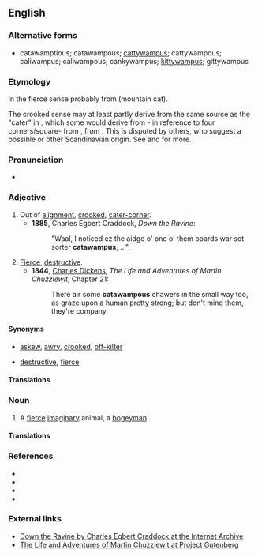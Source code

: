 {{was wotd|2009|September|7}}
==English==

===Alternative forms===
* catawamptious; catawampous; [[cattywampus]]; cattywampous; caliwampus; caliwampous; cankywampus; [[kittywampus]]; gittywampus

===Etymology===
In the fierce sense probably from {{term|catamount|lang=en}} (mountain cat).

The crooked sense may at least partly derive from the same source as the "cater" in {{term|cater-corner|lang=en}}, which some would derive from {{etyl|frm|-}} {{term|catre||four|lang=frm}}- in reference to four corners/square- from {{etyl|fro|-}} {{term|quatre||four|lang=fro}}, from {{etyl|la|-}} {{term|quattuor|lang=la}}. This is disputed by others, who suggest a possible {{etyl|non|-}} or other Scandinavian origin. See {{term|cater-corner|lang=en}} and {{term|cater-corner|lang=en}} for more.

===Pronunciation===
* {{a|US}} {{IPA|/ˌkætəˈwɑmpəs/|/ˈkætəˌwɑmpəs/}}

===Adjective===
{{en-adj}}

# Out of [[alignment]], [[crooked]], [[cater-corner]].
#* '''1885''', Charles Egbert Craddock, ''Down the Ravine'':
#*: "Waal, I noticed ez the aidge o' one o' them boards war sot sorter '''catawampus''', ...".
# [[fierce|Fierce]], [[destructive]].
#* '''1844''', [[w:Charles Dickens|Charles Dickens]], ''The Life and Adventures of Martin Chuzzlewit'', Chapter 21:
#*: There air some '''catawampous''' chawers in the small way too, as graze upon a human pretty strong; but don't mind them, they're company.

====Synonyms====
* {{sense|out of alignment}} [[askew]], [[awry]], [[crooked]], [[off-kilter]]
* {{sense|fierce, destructive}} [[destructive]], [[fierce]]

====Translations====
{{trans-top|out of alignment, crooked, cater-corner}}
{{trans-mid}}
{{trans-bottom}}

{{trans-top|fierce, destructive}}
{{trans-mid}}
{{trans-bottom}}

===Noun===
{{en-noun|es}}

# {{context|US|lang=en}} A [[fierce]] [[imaginary]] animal, a [[bogeyman]].

====Translations====
{{trans-top|fierce imaginary animal}}
{{trans-mid}}
{{trans-bottom}}

===References===
* {{R:HDAS_A-G}}
* {{R:DARE A-C}}
* {{R:The Routledge Dictionary of Historical Slang}}
* {{R:Mrs Byrne's Dictionary}}

===External links===
* [http://www.archive.org/details/downtheravine00cradrich Down the Ravine by Charles Egbert Craddock at the Internet Archive]
* [http://www.gutenberg.org/etext/968 The Life and Adventures of Martin Chuzzlewit at Project Gutenberg]